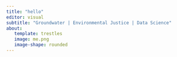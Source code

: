```yaml
---
title: "hello"
editor: visual
subtitle: "Groundwater | Environmental Justice | Data Science"
about: 
   template: trestles
   image: me.png
   image-shape: rounded
---
```



